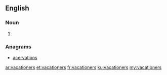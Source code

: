 ==English==

===Noun===
{{head|en|plural}}

# {{plural of|vacationer|lang=en}}

===Anagrams===
* [[acervations#English|acervations]]

[[ar:vacationers]]
[[et:vacationers]]
[[fr:vacationers]]
[[ku:vacationers]]
[[my:vacationers]]